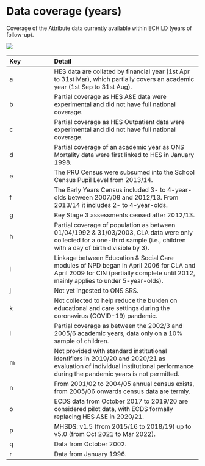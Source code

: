 # Data coverage (years) {#sec-data-coverage}

Coverage of the Attribute data currently available within ECHILD (years of follow-up).

![](static/data-coverage.png){img-alt="Gantt chart showing the years that each ECHILD module is available."}

| Key | Detail                                                                                                                                                                          |
|:----------------|:------------------------------------------------------|
| a   | HES data are collated by financial year (1st Apr to 31st Mar), which partially covers an academic year (1st Sep to 31st Aug).                                                   |
| b   | Partial coverage as HES A&E data were experimental and did not have full national coverage.                                                                                     |
| c   | Partial coverage as HES Outpatient data were experimental and did not have full national coverage.                                                                              |
| d   | Partial coverage of an academic year as ONS Mortality data were first linked to HES in January 1998.                                                                            |
| e   | The PRU Census were subsumed into the School Census Pupil Level from 2013/14.                                                                                                   |
| f   | The Early Years Census included 3- to 4-year-olds between 2007/08 and 2012/13. From 2013/14 it includes 2- to 4-year-olds.                                                      |
| g   | Key Stage 3 assessments ceased after 2012/13.                                                                                                                                   |
| h   | Partial coverage of population as between 01/04/1992 & 31/03/2003, CLA data were only collected for a one-third sample (i.e., children with a day of birth divisible by 3).     |
| i   | Linkage between Education & Social Care modules of NPD began in April 2006 for CLA and April 2009 for CIN (partially complete until 2012, mainly applies to under 5-year-olds). |
| j   | Not yet ingested to ONS SRS.                                                                                                                                                    |
| k   | Not collected to help reduce the burden on educational and care settings during the coronavirus (COVID-19) pandemic.                                                            |
| l   | Partial coverage as between the 2002/3 and 2005/6 academic years, data only on a 10% sample of children.                                                                        |
| m   | Not provided with standard institutional identifiers in 2019/20 and 2020/21 as evaluation of individual institutional performance during the pandemic years is not permitted.   |
| n   | From 2001/02 to 2004/05 annual census exists, from 2005/06 onwards census data are termly.                                                                                      |
| o   | ECDS data from October 2017 to 2019/20 are considered pilot data, with ECDS formally replacing HES A&E in 2020/21.                                                              |
| p   | MHSDS: v1.5 (from 2015/16 to 2018/19) up to v5.0 (from Oct 2021 to Mar 2022).                                                                                                   |
| q   | Data from October 2002.                                                                                                                                                         |
| r   | Data from January 1996.                                                                                                                                                         |
